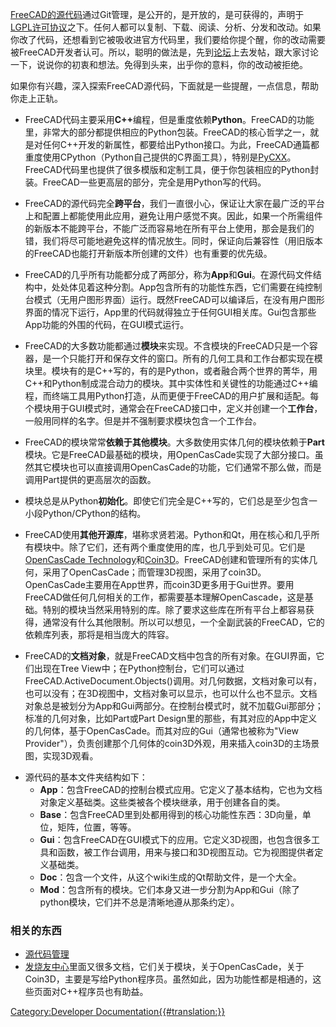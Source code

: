 <languages/>
[https://github.com/FreeCAD/FreeCAD FreeCAD的源代码]通过Git管理，是公开的，是开放的，是可获得的，声明于[https://en.wikipedia.org/wiki/GNU_Lesser_General_Public_License LGPL许可协议]之下。任何人都可以复制、下载、阅读、分析、分发和改动。如果你改了代码，还想看到它被吸收进官方代码里，我们要给你提个醒，你的改动需要被FreeCAD开发者认可。所以，聪明的做法是，先到[http://forum.freecadweb.org 论坛]上去发帖，跟大家讨论一下，说说你的初衷和想法。免得到头来，出乎你的意料，你的改动被拒绝。

如果你有兴趣，深入探索FreeCAD源代码，下面就是一些提醒，一点信息，帮助你走上正轨。

* FreeCAD代码主要采用'''C++'''编程，但是重度依赖'''Python'''。FreeCAD的功能里，非常大的部分都提供相应的Python包装。FreeCAD的核心哲学之一，就是对任何C++开发的新属性，都要给出Python接口。为此，FreeCAD通篇都重度使用CPython（Python自己提供的C界面工具），特别是[http://cxx.sourceforge.net/ PyCXX]。FreeCAD代码里也提供了很多模版和定制工具，便于你包装相应的Python封装。FreeCAD一些更高层的部分，完全是用Python写的代码。

<div class="mw-translate-fuzzy">
* FreeCAD的源代码完全'''跨平台'''，我们一直很小心，保证让大家在最广泛的平台上和配置上都能使用此应用，避免让用户感觉不爽。因此，如果一个所需组件的新版本不能跨平台，不能广泛而容易地在所有平台上使用，那会是我们的错，我们将尽可能地避免这样的情况放生。同时，保证向后兼容性（用旧版本的FreeCAD也能打开新版本所创建的文件）也有重要的优先级。
</div>

* FreeCAD的几乎所有功能都分成了两部分，称为'''App'''和'''Gui'''。在源代码文件结构中，处处体见着这种分割。App包含所有的功能性东西，它们需要在纯控制台模式（无用户图形界面）运行。既然FreeCAD可以编译后，在没有用户图形界面的情况下运行，App里的代码就得独立于任何GUI相关库。Gui包含那些App功能的外围的代码，在GUI模式运行。

<div class="mw-translate-fuzzy">
* FreeCAD的大多数功能都通过'''模块'''来实现。不含模块的FreeCAD只是一个容器，是一个只能打开和保存文件的窗口。所有的几何工具和工作台都实现在模块里。模块有的是C++写的，有的是Python，或者融合两个世界的菁华，用C++和Python制成混合动力的模块。其中实体性和关键性的功能通过C++编程，而终端工具用Python打造，从而更便于FreeCAD的用户扩展和适配。每个模块用于GUI模式时，通常会在FreeCAD接口中，定义并创建一个'''工作台'''，一般用同样的名字。但是并不强制要求模块包含一个工作台。
</div>

<div class="mw-translate-fuzzy">
* FreeCAD的模块常常'''依赖于其他模块'''。大多数使用实体几何的模块依赖于'''Part'''模块。它是FreeCAD最基础的模块，用OpenCasCade实现了大部分接口。虽然其它模块也可以直接调用OpenCasCade的功能，它们通常不那么做，而是调用Part提供的更高层次的函数。
</div>

* 模块总是从Python'''初始化'''。即使它们完全是C++写的，它们总是至少包含一小段Python/CPython的结构。

<div class="mw-translate-fuzzy">
* FreeCAD使用'''其他开源库'''，堪称求贤若渴。Python和Qt，用在核心和几乎所有模块中。除了它们，还有两个重度使用的库，也几乎到处可见。它们是[https://en.wikipedia.org/wiki/Open_Cascade_Technology OpenCasCade Technology]和[http://www.coin3d.org/ Coin3D]。FreeCAD创建和管理所有的实体几何，采用了OpenCasCade；而管理3D视图，采用了coin3D。OpenCasCade主要用在App世界，而coin3D更多用于Gui世界。要用FreeCAD做任何几何相关的工作，都需要基本理解OpenCascade，这是基础。特别的模块当然采用特别的库。除了要求这些库在所有平台上都容易获得，通常没有什么其他限制。所以可以想见，一个全副武装的FreeCAD，它的依赖库列表，那将是相当庞大的阵容。
</div>

<div class="mw-translate-fuzzy">
* FreeCAD的'''文档对象'''，就是FreeCAD文档中包含的所有对象。在GUI界面，它们出现在Tree View中；在Python控制台，它们可以通过FreeCAD.ActiveDocument.Objects()调用。对几何数据，文档对象可以有，也可以没有；在3D视图中，文档对象可以显示，也可以什么也不显示。文档对象总是被划分为App和Gui两部分。在控制台模式时，就不加载Gui那部分；标准的几何对象，比如Part或Part Design里的那些，有其对应的App中定义的几何体，基于OpenCasCade。而其对应的Gui（通常也被称为"View Provider"），负责创建那个几何体的coin3D外观，用来插入coin3D的主场景图，实现3D观看。
</div>

* 源代码的基本文件夹结构如下：
** '''App'''：包含FreeCAD的控制台模式应用。它定义了基本结构，它也为文档对象定义基础类。这些类被各个模块继承，用于创建各自的类。
** '''Base'''：包含FreeCAD里到处都用得到的核心功能性东西：3D向量，单位，矩阵，位置，等等。
** '''Gui'''：包含FreeCAD在GUI模式下的应用。它定义3D视图，也包含很多工具和函数，被工作台调用，用来与接口和3D视图互动。它为视图提供者定义基础类。
** '''Doc'''：包含一个文件，从这个wiki生成的Qt帮助文件，是一个大全。
** '''Mod'''：包含所有的模块。它们本身又进一步分割为App和Gui（除了python模块，它们并不总是清晰地遵从那条约定）。

<div class="mw-translate-fuzzy">
=== 相关的东西 ===
* [[Source_code_management/zh-cn|源代码管理]]
* [[Power users hub/zh-cn|发烧友中心]]里面又很多文档，它们关于模块，关于OpenCasCade，关于Coin3D，主要是写给Python程序员。虽然如此，因为功能性都是相通的，这些页面对C++程序员也有助益。
</div>

[[Category:Developer Documentation{{#translation:}}]]